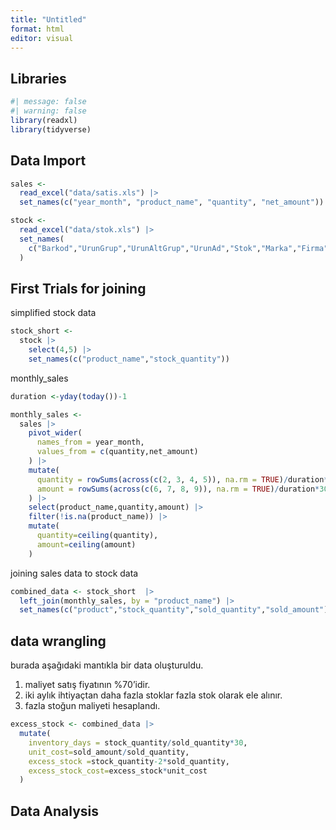 ```yaml
---
title: "Untitled"
format: html
editor: visual
---
```


## Libraries

```r
#| message: false
#| warning: false
library(readxl)
library(tidyverse)

```

## Data Import

```r

sales <- 
  read_excel("data/satis.xls") |> 
  set_names(c("year_month", "product_name", "quantity", "net_amount"))

stock <- 
  read_excel("data/stok.xls") |> 
  set_names(
    c("Barkod","UrunGrup","UrunAltGrup","UrunAd","Stok","Marka","Firma","KDV","PSF","ToplamPSF","DF","ToplamDF","Maliyet_KDVsiz","TopMaliyet_KDVsiz","Maliyet_KDVli","TopMaliyet_KDVli")
  )

```

## First Trials for joining

simplified stock data

```r
stock_short <- 
  stock |> 
    select(4,5) |> 
    set_names(c("product_name","stock_quantity"))


```

monthly_sales

```r

duration <-yday(today())-1

monthly_sales <-
  sales |> 
    pivot_wider(
      names_from = year_month,
      values_from = c(quantity,net_amount)
    ) |> 
    mutate(
      quantity = rowSums(across(c(2, 3, 4, 5)), na.rm = TRUE)/duration*30,
      amount = rowSums(across(c(6, 7, 8, 9)), na.rm = TRUE)/duration*30
    ) |> 
    select(product_name,quantity,amount) |> 
    filter(!is.na(product_name)) |> 
    mutate(
      quantity=ceiling(quantity),
      amount=ceiling(amount)
    )
```

joining sales data to stock data

```r

combined_data <- stock_short  |> 
  left_join(monthly_sales, by = "product_name") |> 
  set_names(c("product","stock_quantity","sold_quantity","sold_amount"))

```

## data wrangling

burada aşağıdaki mantıkla bir data oluşturuldu.

1.  maliyet satış fiyatının %70'idir.
2.  iki aylık ihtiyaçtan daha fazla stoklar fazla stok olarak ele alınır.
3.  fazla stoğun maliyeti hesaplandı.

```r
excess_stock <- combined_data |> 
  mutate(
    inventory_days = stock_quantity/sold_quantity*30,
    unit_cost=sold_amount/sold_quantity,
    excess_stock =stock_quantity-2*sold_quantity,
    excess_stock_cost=excess_stock*unit_cost
  )
```

## Data Analysis

```r

```
